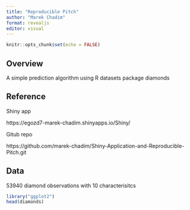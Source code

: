 ---
title: "Reproducible Pitch"
author: "Marek Chadim"
format: revealjs
editor: visual
---

```{r setup, include=FALSE}
knitr::opts_chunk$set(echo = FALSE)
```

## Overview

A simple prediction algorithm using R datasets package diamonds


## Reference

Shiny app

https://egozd7-marek-chadim.shinyapps.io/Shiny/

Gitub repo

https://github.com/marek-chadim/Shiny-Application-and-Reproducible-Pitch.git

## Data 

53940 diamond observations with 10 characterisitcs

```{r, echo=TRUE}
library("ggplot2")
head(diamonds)
```